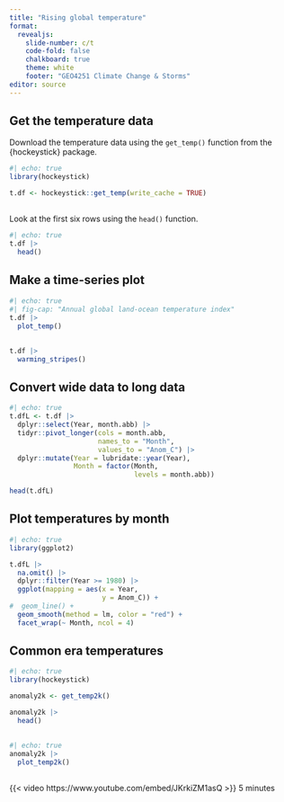 ```yaml
---
title: "Rising global temperature"
format: 
  revealjs:
    slide-number: c/t
    code-fold: false
    chalkboard: true
    theme: white
    footer: "GEO4251 Climate Change & Storms"
editor: source
---
```


## Get the temperature data

Download the temperature data using the `get_temp()` function from the {hockeystick} package.

```r
#| echo: true
library(hockeystick)

t.df <- hockeystick::get_temp(write_cache = TRUE)
```

##

Look at the first six rows using the `head()` function.

```r
#| echo: true
t.df |>
  head()
```

## Make a time-series plot

```r
#| echo: true
#| fig-cap: "Annual global land-ocean temperature index"
t.df |>
  plot_temp()
```

##

```r
t.df |>
  warming_stripes()
```

## Convert wide data to long data
```r
#| echo: true
t.dfL <- t.df |>
  dplyr::select(Year, month.abb) |>
  tidyr::pivot_longer(cols = month.abb,
                      names_to = "Month",
                      values_to = "Anom_C") |>
  dplyr::mutate(Year = lubridate::year(Year),
                Month = factor(Month, 
                               levels = month.abb))

head(t.dfL)
```

## Plot temperatures by month
```r
#| echo: true
library(ggplot2)

t.dfL |>
  na.omit() |>
  dplyr::filter(Year >= 1980) |>
  ggplot(mapping = aes(x = Year, 
                       y = Anom_C)) +
#  geom_line() +
  geom_smooth(method = lm, color = "red") +
  facet_wrap(~ Month, ncol = 4)
```

## Common era temperatures

```r
#| echo: true
library(hockeystick)

anomaly2k <- get_temp2k()

anomaly2k |>
  head()
```

##

```r
#| echo: true
anomaly2k |>
  plot_temp2k()
```

##

{{< video https://www.youtube.com/embed/JKrkiZM1asQ >}} 5 minutes
